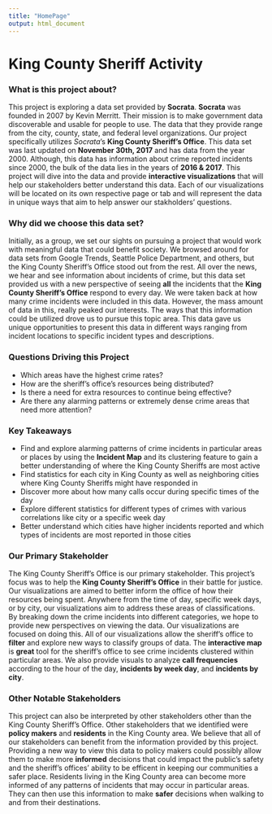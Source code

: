 ```yaml
---
title: "HomePage"
output: html_document
---
```

# **King County Sheriff Activity**

### What is this project about?
This project is exploring a data set provided by **Socrata**. **Socrata** was founded in 2007 by Kevin Merritt. Their mission is to make government data discoverable and usable for people to use. The data that they provide range from the city, county, state, and federal level organizations. Our project specifically utilizes *Socrata*'s **King County Sheriff's Office**. This data set was last updated on **November 30th, 2017** and has data from the year 2000. Although, this data has information about crime reported incidents since 2000, the bulk of the data lies in the years of **2016 & 2017**. This project will dive into the data and provide **interactive visualizations** that will help our stakeholders better understand this data. Each of our visualizations will be located on its own respective page or tab and will represent the data in unique ways that aim to help answer our stakholders' questions.

### Why did we choose this data set?
Initially, as a group, we set our sights on pursuing a project that would work with meaningful data that could benefit society. We browsed around for data sets from Google Trends, Seattle Police Department, and others, but the King County Sheriff's Office stood out from the rest. All over the news, we hear and see information about incidents of crime, but this data set provided us with a new perspective of seeing **all** the incidents that the **King County Sheriff's Office** respond to every day. We were taken back at how many crime incidents were included in this data. However, the mass amount of data in this, really peaked our interests. The ways that this information could be utilized drove us to pursue this topic area. This data gave us unique opportunities to present this data in different ways ranging from incident locations to specific incident types and descriptions. 

### Questions Driving this Project
- Which areas have the highest crime rates?
- How are the sheriff's office's resources being distributed? 
- Is there a need for extra resources to continue being effective?
- Are there any alarming patterns or extremely dense crime areas that need more attention?

### Key Takeaways
- Find and explore alarming patterns of crime incidents in particular areas or places by using the **Incident Map** and its clustering feature to gain a better understanding of where the King County Sheriffs are most active
- Find statistics for each city in King County as well as neighboring cities where King County Sheriffs might have responded in
- Discover more about how many calls occur during specific times of the day
- Explore different statistics for different types of crimes with various correlations like city or a specific week day
- Better understand which cities have higher incidents reported and which types of incidents are most reported in those cities

### Our Primary Stakeholder
The King County Sheriff's Office is our primary stakeholder. This project's focus was to help the **King County Sheriff's Office** in their battle for justice. Our visualizations are aimed to better inform the office of how their resources being spent. Anywhere from the time of day, specific week days, or by city, our visualizations aim to address these areas of classifications. By breaking down the crime incidents into different categories, we hope to provide new perspectives on viewing the data. Our visualizations are focused on doing this. All of our visualizations allow the sheriff's office to **filter** and explore new ways to classify groups of data. The **interactive map** is **great** tool for the sheriff's office to see crime incidents clustered within particular areas. We also provide visuals to analyze **call frequencies** according to the hour of the day, **incidents by week day**, and **incidents by city**. 

### Other Notable Stakeholders
This project can also be interpreted by other stakeholders other than the King County Sheriff's Office. Other stakeholders that we identified were **policy makers** and **residents** in the King County area. We believe that all of our stakeholders can benefit from the information provided by this project. Providing a new way to view this data to policy makers could possibly allow them to make more **informed** decisions that could impact the public's safety and the sheriff's offices' ability to be efficent in keeping our communities a safer place. Residents living in the King County area can become more informed of any patterns of incidents that may occur in particular areas. They can then use this information to make **safer** decisions when walking to and from their destinations. 
